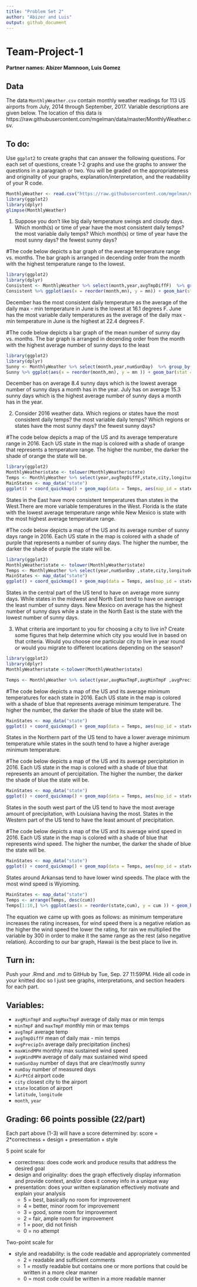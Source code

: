 ```yaml
---
title: "Problem Set 2"
author: "Abizer and Luis" 
output: github_document
---
```

# Team-Project-1

**Partner names: Abizer Mamnoon, Luis Gomez**

## Data
The data `MonthlyWeather.csv` contain monthly weather readings for 113 US airports from July, 2014 through September, 2017. Variable descriptions are given below. The location of this data is https://raw.githubusercontent.com/mgelman/data/master/MonthlyWeather.csv. 

## To do:
Use `ggplot2` to create graphs that can answer the following questions. For each set of questions, create 1-2 graphs and use the graphs to answer the questions in a paragraph or two. You will be graded on the appropriateness and originality of your graphs, explanation/interpretation, and the readability of your R code.

```r
MonthlyWeather <- read.csv("https://raw.githubusercontent.com/mgelman/data/master/MonthlyWeather.csv")
library(ggplot2)
library(dplyr)
glimpse(MonthlyWeather)
```

1. Suppose you don't like big daily temperature swings and cloudy days. Which month(s) or time of year have the most consistent daily temps? the most variable daily temps? Which month(s) or time of year have the most sunny days? the fewest sunny days?

#The code below depicts a bar graph of the average temperature range vs. months. The bar graph is arranged in decending order from the month with the highest temperature range to the lowest. 
```r
library(ggplot2)
library(dplyr)
Consistent <- MonthlyWeather %>% select(month,year,avgTmpDiffF)  %>% group_by(month) %>% summarize(mn = round(mean(avgTmpDiffF,na.rm = TRUE),2))%>% arrange(mn)
Consistent %>% ggplot(aes(x = reorder(month,mn), y = mn)) + geom_bar(stat = 'identity')  +  xlab("Months") + ylab("Average Temperature Range (F)") + coord_flip(ylim = c(16,23)) +ggtitle("Average Temperature Range per Month") + geom_text(aes(label = mn),nudge_y = 0.5, size = 2)  
```

December has the most consistent daily temperature as the average of the daily max - min temperature in June is the lowest at 16.1 degrees F. June has the most variable daily temperatures as the average of the daily max - min temperature in June is the highest at 22.4 degrees F.


#The code below depicts a bar graph of the mean number of sunny day vs. months. The bar graph is arranged in decending order from the month with the highest average number of sunny days to the least
```r
library(ggplot2)
library(dplyr)
Sunny <- MonthlyWeather %>% select(month,year,numSunDay)  %>% group_by(month) %>% summarize(mn = round(mean(numSunDay, na.rm = TRUE),2)) %>% arrange(desc(mn))
Sunny %>% ggplot(aes(x = reorder(month,mn), y = mn )) + geom_bar(stat = 'identity') + coord_flip(ylim = c(8,15.5)) + xlab("Months") + ylab("Mean Number of Sunny Days") + ggtitle("Average Number of Sunny Days per Month") + geom_text(aes(label = mn),nudge_y = 0.5, size = 2)
```

December has on average 8.4 sunny days which is the lowest average number of sunny days a month has in the year. July has on average 15.3 sunny days which is the highest average number of sunny days a month has in the year.

2. Consider 2016 weather data. Which regions or states  have the most consistent daily temps? the most variable daily temps? Which regions or states have the most sunny days? the fewest sunny days?


#The code below depicts a map of the US and its average temperature range in 2016. Each US state in the map is colored with a shade of orange that represents a temperature range. The higher the number, the darker the shade of orange the state will be.   
```r
library(ggplot2)
MonthlyWeather$state <- tolower(MonthlyWeather$state)
Temps <- MonthlyWeather %>% select(year,avgTmpDiffF,state,city,longitude,latitude) %>% filter(year == 2016) %>% group_by(state) %>% summarize(mn = round(mean(avgTmpDiffF),2))%>% arrange(mn)
MainStates <- map_data("state")
ggplot() + coord_quickmap() + geom_map(data = Temps, aes(map_id = state, fill = mn), map = MainStates) + expand_limits(x = MainStates$long, y = MainStates$lat) + ggtitle(" 2016 Average Range of Temperatures in US States") + scale_fill_distiller(palette = "Oranges", direction = 1)
```

States in the East have more consistent temperatures than states in the West.There are more variable temperatures in the West. Florida is the state with the lowest average temperature range while New Mexico is state with the most highest average temperature range. 



#The code below depicts a map of the US and its average number of sunny days range in 2016. Each US state in the map is colored with a shade of purple that represents a number of sunny days. The higher the number, the darker the shade of purple the state will be.   
```r
library(ggplot2)
MonthlyWeather$state <- tolower(MonthlyWeather$state)
Temps <- MonthlyWeather %>% select(year,numSunDay ,state,city,longitude,latitude) %>% filter(year == 2016) %>% group_by(state) %>% summarize(mn = round(mean(numSunDay),2))%>% arrange(mn)
MainStates <- map_data("state")
ggplot() + coord_quickmap() + geom_map(data = Temps, aes(map_id = state, fill = mn), map = MainStates) + expand_limits(x = MainStates$long, y = MainStates$lat) + ggtitle(" 2016 Average Number of Sunny Days in US States") + scale_fill_distiller(palette = "Reds",direction = 1)
```

States in the central part of the US tend to have on average more sunny days. While states in the midwest and North East tend to have on average the least number of sunny days. New Mexico on average has the highest number of sunny days while a state in the North East is the state with the lowest number of sunny days.  

3. What criteria are important to you for choosing a city to live in? Create some figures that help determine which city you would live in based on that criteria. Would you choose one particular city to live in year round or would you migrate to different locations depending on the season?


```r
library(ggplot2)
library(dplyr)
MonthlyWeather$state <-tolower(MonthlyWeather$state)

Temps <- MonthlyWeather %>% select(year,avgMaxTmpF,avgMinTmpF ,avgPrecipIn,avgWindMPH,state,city,longitude,latitude) %>% filter(year == 2016) %>% group_by(state) %>% summarize(max_temp = round(mean(avgMaxTmpF),2), min_temp = round(mean(avgMinTmpF),2), rain = round(mean(avgPrecipIn),2), wind_speed = round(mean(avgWindMPH),2)) %>% mutate(min_temp_point = ifelse(min_temp > 60 & min_temp <= 70, 2, 1), rain_point = ifelse(rain < 0.05, 2,1), wind_point = ifelse(wind_speed < 12, 2, 1), cum = min_temp - 300*rain - wind_speed)

```



#The code below depicts a map of the US and its average minimum temperatures for each state in 2016. Each US state in the map is colored with a shade of blue that represents average minimum temperature. The higher the number, the darker the shade of blue the state will be.
```r
MainStates <- map_data("state")
ggplot() + coord_quickmap() + geom_map(data = Temps, aes(map_id = state, fill = min_temp), map = MainStates) + expand_limits(x = MainStates$long, y = MainStates$lat) + ggtitle(" 2016 Average Minimum Temperature in US States") + scale_fill_distiller(direction = 1)
```
States in the Northern part of the US tend to have a lower average minimum temperature while states in the south tend to have a higher average minimum temperature. 


#The code below depicts a map of the US and its average percipitation in 2016. Each US state in the map is colored with a shade of blue that represents an amount of percipitation. The higher the number, the darker the shade of blue the state will be.
```r
MainStates <- map_data("state")
ggplot() + coord_quickmap() + geom_map(data = Temps, aes(map_id = state, fill = rain), map = MainStates) + expand_limits(x = MainStates$long, y = MainStates$lat) + ggtitle(" 2016 Average Precipitation in US States") + scale_fill_distiller(direction = 1)
```

States in the south west part of the US tend to have the most average amount of precipitation, with Louisiana having the most. States in the Western part of the US tend to have the least amount of precipitation. 


#The code below depicts a map of the US and its average wind speed in 2016. Each US state in the map is colored with a shade of blue that represents wind speed. The higher the number, the darker the shade of blue the state will be.
```r
MainStates <- map_data("state")
ggplot() + coord_quickmap() + geom_map(data = Temps, aes(map_id = state, fill = wind_speed), map = MainStates) + expand_limits(x = MainStates$long, y = MainStates$lat) + ggtitle(" 2016 Average Wind Speed in US States") + scale_fill_gradient(low = "lightpink",high = "purple4")
```
States around Arkansas tend to have lower wind speeds. The place with the most wind speed is Wyioming. 



```r
MainStates <- map_data("state")
Temps <- arrange(Temps, desc(cum)) 
Temps[1:10,] %>% ggplot(aes(x = reorder(state,cum), y = cum )) + geom_bar(stat = 'identity') + coord_flip() + xlab("States") + ylab("Cumulative Score") + ggtitle("Ranking of States") + geom_text(aes(label = cum),nudge_y = 2, size = 2)
```
The equation we came up with goes as follows: as minimum temperature increases the rating increases, for wind speed there is a negative relation as the higher the wind speed the lower the rating, for rain we multiplied the variable by 300 in order to make it the same range as the rest (also negative relation). According to our bar graph, Hawaii is the best place to live in. 


## Turn in:
Push your .Rmd and .md to GitHub by Tue, Sep. 27 11:59PM. Hide all code in your knitted doc so I just see graphs, interpretations, and section headers for each part. 

## Variables:

- `avgMinTmpF` and `avgMaxTmpF` average of daily max or min temps
- `minTmpF` and `maxTmpF` monthly min or max temps 
- `avgTmpF` average temp 
- `avgTmpDiffF` mean of daily max - min temps
- `avgPrecipIn` average daily precipitation (inches)
- `maxWindMPH` monthly max sustained wind speed
- `avgWindMPH` average of daily max sustained wind speed
- `numSunDay` number of days that are clear/mostly sunny
- `numDay` number of measured days 
- `AirPtCd` airport code
- `city` closest city to the airport
- `state` location of airport
- `latitude`, `longitude`
- `month`, `year`

## Grading: 66 points possible (22/part)

Each part above (1-3) will have a score determined by:
score = 2*correctness + design + presentation + style

5 point scale for 

- correctness: does code work and produce results that address the desired goal
- design and originality: does the graph effectively display information and provide context, and/or does it convey info in a unique way
- presentation: does your written explanation effectively motivate and explain your analysis  
  - 5 = best, basically no room for improvement
  - 4 = better, minor room for improvement
  - 3 = good, some room for improvement
  - 2 = fair, ample room for improvement
  - 1 = poor, did not finish
  - 0 = no attempt

Two-point scale for

- style and readability: is the code readable and appropriately commented
  - 2 = readable and sufficient comments
  - 1 = mostly readable but contains one or more portions that could be written in a more clear manner
  - 0 = most code could be written in a more readable manner 